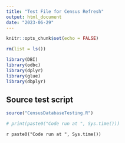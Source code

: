 ```yaml
---
title: "Test File for Census Refresh"
output: html_document
date: "2023-06-29"
---
```


```r
knitr::opts_chunk$set(echo = FALSE)

rm(list = ls())

library(DBI)
library(odbc)
library(dplyr)
library(glue)
library(dbplyr)
```

## Source test script

```r
source("CensusDatabaseTesting.R")

# print(paste0("Code run at ", Sys.time()))
```
`r paste0("Code run at ", Sys.time())`